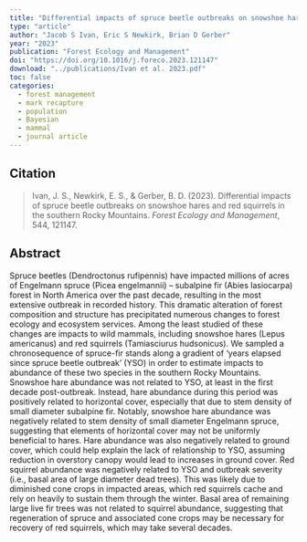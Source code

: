 ```yaml
---
title: "Differential impacts of spruce beetle outbreaks on snowshoe hares and red squirrels in the southern Rocky Mountains"
type: "article"
author: "Jacob S Ivan, Eric S Newkirk, Brian D Gerber"
year: "2023"
publication: "Forest Ecology and Management"
doi: "https://doi.org/10.1016/j.foreco.2023.121147"
download: "../publications/Ivan et al. 2023.pdf"
toc: false
categories:
  - forest management
  - mark recapture
  - population
  - Bayesian
  - mammal
  - journal article
---
```


## Citation 

> Ivan, J. S., Newkirk, E. S., & Gerber, B. D. (2023). Differential impacts of spruce beetle outbreaks on snowshoe hares and red squirrels in the southern Rocky Mountains. *Forest Ecology and Management*, 544, 121147.

## Abstract

Spruce beetles (Dendroctonus rufipennis) have impacted millions of acres of Engelmann spruce (Picea engelmannii) – subalpine fir (Abies lasiocarpa) forest in North America over the past decade, resulting in the most extensive outbreak in recorded history. This dramatic alteration of forest composition and structure has precipitated numerous changes to forest ecology and ecosystem services. Among the least studied of these changes are impacts to wild mammals, including snowshoe hares (Lepus americanus) and red squirrels (Tamiasciurus hudsonicus). We sampled a chronosequence of spruce-fir stands along a gradient of ‘years elapsed since spruce beetle outbreak’ (YSO) in order to estimate impacts to abundance of these two species in the southern Rocky Mountains. Snowshoe hare abundance was not related to YSO, at least in the first decade post-outbreak. Instead, hare abundance during this period was positively related to horizontal cover, especially that due to stem density of small diameter subalpine fir. Notably, snowshoe hare abundance was negatively related to stem density of small diameter Engelmann spruce, suggesting that elements of horizontal cover may not be uniformly beneficial to hares. Hare abundance was also negatively related to ground cover, which could help explain the lack of relationship to YSO, assuming reduction in overstory canopy would lead to increases in ground cover. Red squirrel abundance was negatively related to YSO and outbreak severity (i.e., basal area of large diameter dead trees). This was likely due to diminished cone crops in impacted areas, which red squirrels cache and rely on heavily to sustain them through the winter. Basal area of remaining large live fir trees was not related to squirrel abundance, suggesting that regeneration of spruce and associated cone crops may be necessary for recovery of red squirrels, which may take several decades.